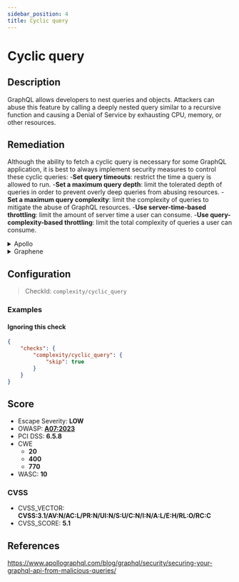 ```yaml
---
sidebar_position: 4
title: Cyclic query
---
```


# Cyclic query

## Description

GraphQL allows developers to nest queries and objects. Attackers can abuse this feature by calling a deeply nested query similar to a recursive function and causing a Denial of Service by exhausting CPU, memory, or other resources.

## Remediation

Although the ability to fetch a cyclic query is necessary for some GraphQL application, it is best to always implement security measures to control these cyclic queries:
  -**Set query timeouts**: restrict the time a query is allowed to run.
  -**Set a maximum query depth**: limit the tolerated depth of queries in order to prevent overly deep queries from abusing resources.
  -**Set a maximum query complexity**: limit the complexity of queries to mitigate the abuse of GraphQL resources.
  -**Use server-time-based throttling**: limit the amount of server time a user can consume.
  -**Use query-complexity-based throttling**: limit the total complexity of queries a user can consume.


<details>
    <summary>Apollo</summary>

Although the ability to fetch a cyclic query is necessary for some GraphQL application, it is best to always implement security measures to control these cyclic queries:
-**Set a maximum query depth**: limit the depth of allowed queries in order to prevent overly deep queries from abusing GraphQL resources.

  You can easily limit query depth with the very light [graphql-depth-limit](https://www.npmjs.com/package/graphql-depth-limit) library.

  Add a maximum query depth limit based on your knowledge of the schema and how deep you believe a legitimate query could go.

  ```javascript
  import depthLimit from 'graphql-depth-limit'

  const server = new ApolloServer({
    ...
    validationRules: [depthLimit(5)]
    });
  ```

  Source: <https://escape.tech/blog/9-graphql-security-best-practices/>.


-**Set maximum query complexity**: limit the complexity of allowed queries to prevent overly complex queries from abusing GraphQL resources.

  To do so, add a module to compute the complexity of each query and set a threshold on this complexity so that overly broad requests get canceled.

    For a user-friendly module which requires no schema modification whatsoever, check out the [graphql-validation-complexity](https://github.com/4Catalyzer/graphql-validation-complexity) module.

    ```javascript
    import { createComplexityLimitRule } from 'graphql-validation-complexity';

    const ComplexityLimitRule = createComplexityLimitRule(1000);

    const apolloServer = new ApolloServer({
        ...
        validationRules: [ComplexityLimitRule],
    });
    ```

    For a more customizable module that lets you manually configure the cost of each field/type of your schema, take a look at the [graphql-cost-analysis](https://github.com/pa-bru/graphql-cost-analysis) module.

    This second option is best suited for a more realistic complexity estimator as all fields may not be equal in terms of complexity.

    To learn more about complexity estimation, you can read: [Securing Your GraphQL API from Malicious Queries](https://www.apollographql.com/blog/graphql/security/securing-your-graphql-api-from-malicious-queries/).


    Source: <https://escape.tech/blog/9-graphql-security-best-practices/>.


</details>

<details>
    <summary>Graphene</summary>

With `graphene-django`, it is possible to implement a custom GraphQL backend to limit query complexity, such as this one:
[graphene-django query cost analysis / complexity limits](https://gist.github.com/thibaudlabat/7b86f1a4da34eccfbfa524ca7359e87c).


</details>

## Configuration

> CheckId: `complexity/cyclic_query`


### Examples


#### Ignoring this check

```json
{
    "checks": {
        "complexity/cyclic_query": {
            "skip": true
        }
    }
}
```




## Score

- Escape Severity: **<span className="low-severity">LOW</span>**
- OWASP: **[A07:2023](https://github.com/OWASP/API-Security/blob/master/editions/2023/en/0xa7-security-misconfiguration.md)**
- PCI DSS: **6.5.8**
- CWE
  - **20**
  - **400**
  - **770**
- WASC: **10**



### CVSS

- CVSS_VECTOR: **CVSS:3.1/AV:N/AC:L/PR:N/UI:N/S:U/C:N/I:N/A:L/E:H/RL:O/RC:C**
- CVSS_SCORE: **5.1**

## References

https://www.apollographql.com/blog/graphql/security/securing-your-graphql-api-from-malicious-queries/
